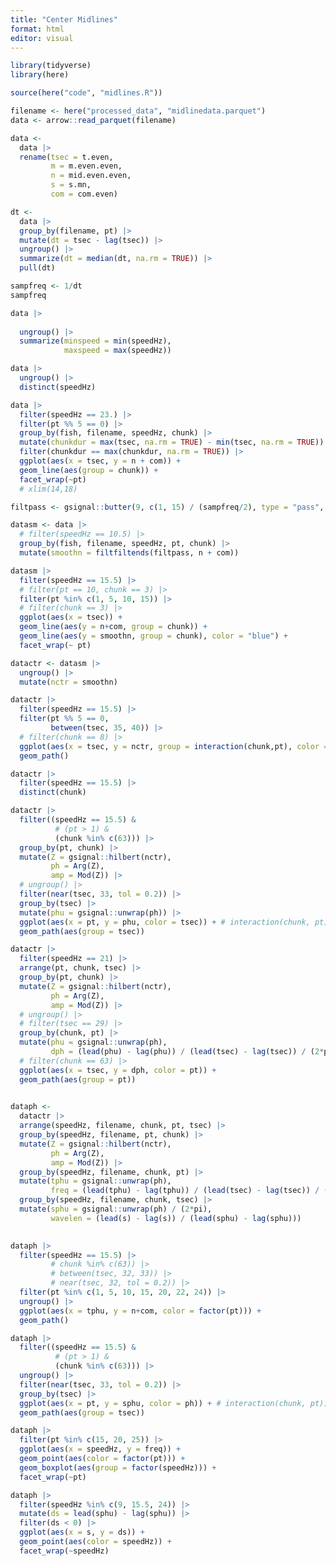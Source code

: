 ```yaml
---
title: "Center Midlines"
format: html
editor: visual
---
```


```r
library(tidyverse)
library(here)
```

```r
source(here("code", "midlines.R"))
```


```r
filename <- here("processed_data", "midlinedata.parquet")
data <- arrow::read_parquet(filename)
```

```r
data <-
  data |> 
  rename(tsec = t.even,
         m = m.even.even,
         n = mid.even.even,
         s = s.mn,
         com = com.even)
```

```r
dt <-
  data |> 
  group_by(filename, pt) |> 
  mutate(dt = tsec - lag(tsec)) |> 
  ungroup() |> 
  summarize(dt = median(dt, na.rm = TRUE)) |> 
  pull(dt)

sampfreq <- 1/dt
sampfreq
```

```r
data |> 
  
  ungroup() |> 
  summarize(minspeed = min(speedHz),
            maxspeed = max(speedHz))
```

```r
data |> 
  ungroup() |> 
  distinct(speedHz)
```

```r
data |> 
  filter(speedHz == 23.) |> 
  filter(pt %% 5 == 0) |>
  group_by(fish, filename, speedHz, chunk) |>
  mutate(chunkdur = max(tsec, na.rm = TRUE) - min(tsec, na.rm = TRUE)) |>
  filter(chunkdur == max(chunkdur, na.rm = TRUE)) |>
  ggplot(aes(x = tsec, y = n + com)) +
  geom_line(aes(group = chunk)) +
  facet_wrap(~pt)
  # xlim(14,18)
```

```r
filtpass <- gsignal::butter(9, c(1, 15) / (sampfreq/2), type = "pass", output = "Sos")
```

```r
datasm <- data |> 
  # filter(speedHz == 10.5) |> 
  group_by(fish, filename, speedHz, pt, chunk) |> 
  mutate(smoothn = filtfiltends(filtpass, n + com))
```

```r
datasm |> 
  filter(speedHz == 15.5) |> 
  # filter(pt == 10, chunk == 3) |> 
  filter(pt %in% c(1, 5, 10, 15)) |> 
  # filter(chunk == 3) |> 
  ggplot(aes(x = tsec)) +
  geom_line(aes(y = n+com, group = chunk)) +
  geom_line(aes(y = smoothn, group = chunk), color = "blue") +
  facet_wrap(~ pt)

```

```r
datactr <- datasm |> 
  ungroup() |> 
  mutate(nctr = smoothn)
```

```r
datactr |> 
  filter(speedHz == 15.5) |> 
  filter(pt %% 5 == 0,
         between(tsec, 35, 40)) |>
  # filter(chunk == 8) |>
  ggplot(aes(x = tsec, y = nctr, group = interaction(chunk,pt), color = pt)) +
  geom_path()
```

```r
datactr |> 
  filter(speedHz == 15.5) |> 
  distinct(chunk)
```

```r
datactr |> 
  filter((speedHz == 15.5) &
          # (pt > 1) &
          (chunk %in% c(63))) |> 
  group_by(pt, chunk) |>
  mutate(Z = gsignal::hilbert(nctr),
         ph = Arg(Z),
         amp = Mod(Z)) |>
  # ungroup() |> 
  filter(near(tsec, 33, tol = 0.2)) |> 
  group_by(tsec) |>
  mutate(phu = gsignal::unwrap(ph)) |>
  ggplot(aes(x = pt, y = phu, color = tsec)) + # interaction(chunk, pt))) +
  geom_path(aes(group = tsec))
```

```r
datactr |> 
  filter(speedHz == 21) |> 
  arrange(pt, chunk, tsec) |> 
  group_by(pt, chunk) |> 
  mutate(Z = gsignal::hilbert(nctr),
         ph = Arg(Z),
         amp = Mod(Z)) |>
  # ungroup() |> 
  # filter(tsec == 29) |> 
  group_by(chunk, pt) |>
  mutate(phu = gsignal::unwrap(ph),
         dph = (lead(phu) - lag(phu)) / (lead(tsec) - lag(tsec)) / (2*pi)) |> 
  # filter(chunk == 63) |> 
  ggplot(aes(x = tsec, y = dph, color = pt)) +
  geom_path(aes(group = pt))
  
```


```r
dataph <-
  datactr |> 
  arrange(speedHz, filename, chunk, pt, tsec) |> 
  group_by(speedHz, filename, pt, chunk) |> 
  mutate(Z = gsignal::hilbert(nctr),
         ph = Arg(Z),
         amp = Mod(Z)) |> 
  group_by(speedHz, filename, chunk, pt) |> 
  mutate(tphu = gsignal::unwrap(ph),
         freq = (lead(tphu) - lag(tphu)) / (lead(tsec) - lag(tsec)) / (2*pi)) |> 
  group_by(speedHz, filename, chunk, tsec) |> 
  mutate(sphu = gsignal::unwrap(ph) / (2*pi),
         wavelen = (lead(s) - lag(s)) / (lead(sphu) - lag(sphu)))
  
```

```r
dataph |> 
  filter(speedHz == 15.5) |> 
         # chunk %in% c(63)) |> 
         # between(tsec, 32, 33)) |> 
         # near(tsec, 32, tol = 0.2)) |> 
  filter(pt %in% c(1, 5, 10, 15, 20, 22, 24)) |> 
  ungroup() |> 
  ggplot(aes(x = tphu, y = n+com, color = factor(pt))) +
  geom_path()
```

```r
dataph |> 
  filter((speedHz == 15.5) &
          # (pt > 1) &
          (chunk %in% c(63))) |> 
  ungroup() |>
  filter(near(tsec, 33, tol = 0.2)) |> 
  group_by(tsec) |>
  ggplot(aes(x = pt, y = sphu, color = ph)) + # interaction(chunk, pt))) +
  geom_path(aes(group = tsec))

```

```r
dataph |> 
  filter(pt %in% c(15, 20, 25)) |> 
  ggplot(aes(x = speedHz, y = freq)) +
  geom_point(aes(color = factor(pt))) +
  geom_boxplot(aes(group = factor(speedHz))) +
  facet_wrap(~pt)
```

```r
dataph |> 
  filter(speedHz %in% c(9, 15.5, 24)) |> 
  mutate(ds = lead(sphu) - lag(sphu)) |> 
  filter(ds < 0) |> 
  ggplot(aes(x = s, y = ds)) +
  geom_point(aes(color = speedHz)) +
  facet_wrap(~speedHz)
```

